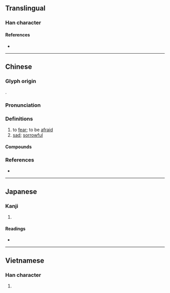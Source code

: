 {{character info/new}}
==Translingual==

===Han character===
{{Han char|rn=61|rad=心|as=05|sn=8|four=93094|canj=PID,PIJC|ids=⿰忄朮, ⿰忄术}}

====References====
* {{Han ref|kx=0382.250|dkj=10498|dj=0712.160|hdz=42284.010|uh=6035|ud=24629|bh=A9C5|bd=43461}}

----

==Chinese==
{{zh-forms}}

===Glyph origin===
{{Han etym}}
{{Han compound|心|朮|c1=s|c2=p|t1=heart|ls=psc}}.

===Pronunciation===
{{zh-pron
|m=chù
|c=seot1,zeot1,ceot1
|mc=y
|oc=y
|cat=v,a
}}

===Definitions===
{{zh-hanzi}}

# to [[fear]]; to be [[afraid]]
# [[sad]]; [[sorrowful]]

====Compounds====
{{zh-der|動心怵目|怵然|怵目驚心|怵魄動心|怵迫|怵惕|怵怵忐忐|發怵}}

===References===
* {{R:yue:Hanzi}}

----

==Japanese==

===Kanji===
{{ja-kanji|grade=|rs=心05}}

# {{defn|lang=ja|sort=心05}}

====Readings====
* {{ja-readings|on=[[じゅつ]] (jutsu), [[ちゅつ]] (chutsu), [[しゅつ]] (shutsu), [[しゅち]] (shuchi)|kun=[[おそれる]] (osoreru)}}

----

==Vietnamese==

===Han character===
{{vi-readings|rs=心05|hanviet=truột}}

# {{defn|lang=vi|sort=心05}}